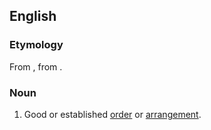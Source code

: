 ==English==

===Etymology===
From {{uder|en|grc|εὖτάξις||good arrangement}}, from {{compound|grc|εὖ|τάξις|t1=good|t2=order}}.

===Noun===
{{en-noun|-}}

# Good or established [[order]] or [[arrangement]].
